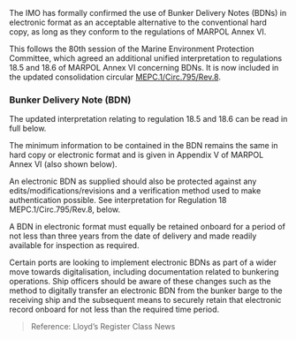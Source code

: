 <div className='news-paragraph'>
The IMO has formally confirmed the use of Bunker Delivery Notes (BDNs) in electronic format as an acceptable alternative to the conventional hard copy, as long as they conform to the regulations of MARPOL Annex VI.

This follows the 80th session of the Marine Environment Protection Committee, which agreed an additional unified interpretation to regulations 18.5 and 18.6 of MARPOL Annex VI concerning BDNs. It is now included in the updated consolidation circular [MEPC.1/Circ.795/Rev.8](https://maritime.lr.org/l/941163/2024-01-09/92x9r/941163/17047929504kVJVkJH/MEPC.1_Circ.795_Rev.8_Unified_Interpretations_To_Marpol_Annex_Vi_Secre.pdf).
</div>

### **Bunker Delivery Note (BDN)**

<div className='news-paragraph'>
The updated interpretation relating to regulation 18.5 and 18.6 can be read in full below. 

The minimum information to be contained in the BDN remains the same in hard copy or electronic format and is given in Appendix V of MARPOL Annex VI (also shown below).

An electronic BDN as supplied should also be protected against any edits/modifications/revisions and a verification method used to make authentication possible. See interpretation for Regulation 18 MEPC.1/Circ.795/Rev.8, below.

A BDN in electronic format must equally be retained onboard for a period of not less than three years from the date of delivery and made readily available for inspection as required.

Certain ports are looking to implement electronic BDNs as part of a wider move towards digitalisation, including documentation related to bunkering operations. Ship officers should be aware of these changes such as the method to digitally transfer an electronic BDN from the bunker barge to the receiving ship and the subsequent means to securely retain that electronic record onboard for not less than the required time period.
</div>

> Reference: Lloyd’s Register Class News

